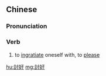 {{also|讨好}}
==Chinese==
{{zh-forms|s=讨好}}

===Pronunciation===
{{zh-pron
|m=tǎohǎo
|c=tou2 hou2
|mn=thó-hó
|cat=v
}}

===Verb===
{{zh-verb}}

# to [[ingratiate]] oneself with, to [[please]]

[[hu:討好]]
[[mg:討好]]